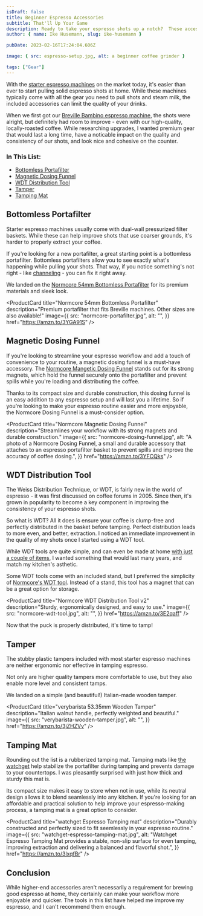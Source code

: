 ```yaml
---
isDraft: false
title: Beginner Espresso Accessories
subtitle: That'll Up Your Game
description: Ready to take your espresso shots up a notch?  These accessories will help you pull consistently delicious espresso shots every time.
author: { name: Ike Husemann, slug: ike-husemann }

pubDate: 2023-02-16T17:24:04.606Z

image: { src: espresso-setup.jpg, alt: a beginner coffee grinder }

tags: ["Gear"]
---
```



With the [starter espresso machines](https://craftcoffeespot.com/espresso/best-espresso-machine-for-beginners/) on the market today, it's easier than ever to start pulling solid espresso shots at home. While these machines typically come with all the gear you need to pull shots and steam milk, the included accessories can limit the quality of your drinks.

When we first got our [Breville Bambino espresso machine](https://amzn.to/3YIK8ns), the shots were alright, but definitely had room to improve - even with our high-quality, locally-roasted coffee. While researching upgrades, I wanted premium gear that would last a long time, have a noticable impact on the quality and consistency of our shots, and look nice and cohesive on the counter.

### In This List:

- [Bottomless Portafilter](#bottomless-portafilter)
- [Magnetic Dosing Funnel](#magnetic-dosing-funnel)
- [WDT Distribution Tool](#wdt-distribution-tool)
- [Tamper](#tamper)
- [Tamping Mat](#tamping-mat)

## Bottomless Portafilter

Starter espresso machines usually come with dual-wall pressurized filter baskets. While these can help improve shots that use coarser grounds, it's harder to properly extract your coffee.

If you're looking for a new portafilter, a great starting point is a bottomless portafilter. Bottomless portafilters allow you to see exactly what's happening while pulling your shots. That way, if you notice something's not right - like [channeling](https://clivecoffee.com/blogs/learn/what-is-channeling) - you can fix it right away.

We landed on the [Normcore 54mm Bottomless Portafilter](https://amzn.to/3YGA91S) for its premium materials and sleek look.

<ProductCard
  title="Normcore 54mm Bottomless Portafilter"
  description="Premium portafilter that fits Breville machines.  Other sizes are also available!"
  image={{
    src: "normcore-portafilter.jpg",
    alt: "",
  }}
  href="https://amzn.to/3YGA91S"
/>

## Magnetic Dosing Funnel

If you're looking to streamline your espresso workflow and add a touch of convenience to your routine, a magnetic dosing funnel is a must-have accessory. The [Normcore Mangetic Dosing Funnel](https://amzn.to/3YFCQks) stands out for its strong magnets, which hold the funnel securely onto the portafilter and prevent spills while you're loading and distributing the coffee.

Thanks to its compact size and durable construction, this dosing funnel is an easy addition to any espresso setup and will last you a lifetime. So if you're looking to make your espresso routine easier and more enjoyable, the Normcore Dosing Funnel is a must-consider option.

<ProductCard
  title="Normcore Magnetic Dosing Funnel"
  description="Streamlines your workflow with its strong magnets and durable construction."
  image={{
    src: "normcore-dosing-funnel.jpg",
    alt: "A photo of a Normcore Dosing Funnel, a small and durable accessory that attaches to an espresso portafilter basket to prevent spills and improve the accuracy of coffee dosing.",
  }}
  href="https://amzn.to/3YFCQks"
/>

## WDT Distribution Tool

The Weiss Distribution Technique, or WDT, is fairly new in the world of espresso - it was first discussed on coffee forums in 2005. Since then, it's grown in popularity to become a key component in improving the consistency of your espresso shots.

So what is WDT? All it does is ensure your coffee is clump-free and perfectly distributed in the basket before tamping. Perfect distribution leads to more even, and better, extraction. I noticed an immediate improvement in the quality of my shots once I started using a WDT tool.

While WDT tools are quite simple, and can even be made at home [with just a couple of items](https://thecoffeefolk.com/wdt-and-the-wdt-tool/), I wanted something that would last many years, and match my kitchen's asthetic.

Some WDT tools come with an included stand, but I preferred the simplicity of [Normcore's WDT tool](https://amzn.to/3E2qaff).  Instead of a stand, this tool has a magnet that can be a great option for storage.

<ProductCard
  title="Normcore WDT Distribution Tool v2"
  description="Sturdy, ergonomically designed, and easy to use."
  image={{
    src: "normcore-wdt-tool.jpg",
    alt: "",
  }}
  href="https://amzn.to/3E2qaff"
/>

Now that the puck is properly distributed, it's time to tamp!

## Tamper

The stubby plastic tampers included with most starter espresso machines are neither ergonomic nor effective in tamping espresso.

Not only are higher quality tampers more comfortable to use, but they also enable more level and consistent tamps.

We landed on a simple (and beautiful!) Italian-made wooden tamper.

<ProductCard
  title="verybarista 53.35mm Wooden Tamper"
  description="Italian walnut handle, perfectly weighted and beautiful."
  image={{
    src: "verybarista-wooden-tamper.jpg",
    alt: "",
  }}
  href="https://amzn.to/3jZHZVv"
/>

## Tamping Mat

Rounding out the list is a rubberized tamping mat. Tamping mats like [the watchget](https://amzn.to/3lxqfBr) help stabilize the portafilter during tamping and prevents damage to your countertops.  I was pleasantly surprised with just how thick and sturdy this mat is.

Its compact size makes it easy to store when not in use, while its neutral design allows it to blend seamlessly into any kitchen. If you're looking for an affordable and practical solution to help improve your espresso-making process, a tamping mat is a great option to consider.

<ProductCard
  title="watchget Espresso Tamping mat"
  description="Durably constructed and perfectly sized to fit seemlessly in your espresso routine."
  image={{
    src: "watchget-espresso-tamping-mat.jpg",
    alt: "Watchget Espresso Tamping Mat provides a stable, non-slip surface for even tamping, improving extraction and delivering a balanced and flavorful shot.",
  }}
  href="https://amzn.to/3lxqfBr"
/>

## Conclusion 

While higher-end accessories aren't necessarily a requirement for brewing good espresso at home, they certainly can make your workflow more enjoyable and quicker.  The tools in this list have helped me improve my espresso, and I can't recommend them enough.